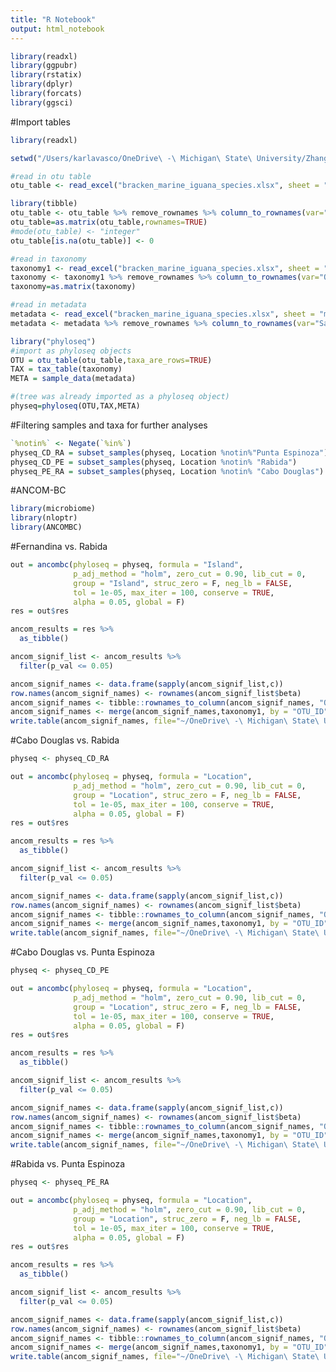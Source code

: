 ```yaml
---
title: "R Notebook"
output: html_notebook
---
```



```r
library(readxl)
library(ggpubr)
library(rstatix)
library(dplyr)
library(forcats)
library(ggsci)
```


#Import tables
```r
library(readxl)

setwd("/Users/karlavasco/OneDrive\ -\ Michigan\ State\ University/Zhang_lab/Marine_Iguana/tables/metagenome_shotgun/taxonomy_kraken")

#read in otu table
otu_table <- read_excel("bracken_marine_iguana_species.xlsx", sheet = "otu_table")

library(tibble)
otu_table <- otu_table %>% remove_rownames %>% column_to_rownames(var="OTU_ID")
otu_table=as.matrix(otu_table,rownames=TRUE)
#mode(otu_table) <- "integer"
otu_table[is.na(otu_table)] <- 0

#read in taxonomy
taxonomy1 <- read_excel("bracken_marine_iguana_species.xlsx", sheet = "taxonomy")
taxonomy <- taxonomy1 %>% remove_rownames %>% column_to_rownames(var="OTU_ID")
taxonomy=as.matrix(taxonomy)

#read in metadata
metadata <- read_excel("bracken_marine_iguana_species.xlsx", sheet = "metadata")
metadata <- metadata %>% remove_rownames %>% column_to_rownames(var="Sample_ID")

library("phyloseq")
#import as phyloseq objects
OTU = otu_table(otu_table,taxa_are_rows=TRUE)
TAX = tax_table(taxonomy)
META = sample_data(metadata)

#(tree was already imported as a phyloseq object)
physeq=phyloseq(OTU,TAX,META)
```

#Filtering samples and taxa for further analyses
```r
`%notin%` <- Negate(`%in%`)
physeq_CD_RA = subset_samples(physeq, Location %notin%"Punta Espinoza")
physeq_CD_PE = subset_samples(physeq, Location %notin% "Rabida")
physeq_PE_RA = subset_samples(physeq, Location %notin% "Cabo Douglas")
```

#ANCOM-BC
```r
library(microbiome)
library(nloptr)
library(ANCOMBC)
```

#Fernandina vs. Rabida
```r
out = ancombc(phyloseq = physeq, formula = "Island",
              p_adj_method = "holm", zero_cut = 0.90, lib_cut = 0,
              group = "Island", struc_zero = F, neg_lb = FALSE,
              tol = 1e-05, max_iter = 100, conserve = TRUE,
              alpha = 0.05, global = F)
res = out$res

ancom_results = res %>% 
  as_tibble()

ancom_signif_list <- ancom_results %>% 
  filter(p_val <= 0.05)

ancom_signif_names <- data.frame(sapply(ancom_signif_list,c)) 
row.names(ancom_signif_names) <- rownames(ancom_signif_list$beta)
ancom_signif_names <- tibble::rownames_to_column(ancom_signif_names, "OTU_ID")
ancom_signif_names <- merge(ancom_signif_names,taxonomy1, by = "OTU_ID")
write.table(ancom_signif_names, file="~/OneDrive\ -\ Michigan\ State\ University/Zhang_lab/Marine_iguana/tables/metagenome_shotgun/taxonomy_kraken/ANCOMBC_Fernandina_vs_Rabida.csv",sep = ",", row.names = F) #Writing `sigtab` to my tables
```

#Cabo Douglas vs. Rabida
```r
physeq <- physeq_CD_RA

out = ancombc(phyloseq = physeq, formula = "Location",
              p_adj_method = "holm", zero_cut = 0.90, lib_cut = 0,
              group = "Location", struc_zero = F, neg_lb = FALSE,
              tol = 1e-05, max_iter = 100, conserve = TRUE,
              alpha = 0.05, global = F)
res = out$res

ancom_results = res %>% 
  as_tibble()

ancom_signif_list <- ancom_results %>% 
  filter(p_val <= 0.05)

ancom_signif_names <- data.frame(sapply(ancom_signif_list,c)) 
row.names(ancom_signif_names) <- rownames(ancom_signif_list$beta)
ancom_signif_names <- tibble::rownames_to_column(ancom_signif_names, "OTU_ID")
ancom_signif_names <- merge(ancom_signif_names,taxonomy1, by = "OTU_ID")
write.table(ancom_signif_names, file="~/OneDrive\ -\ Michigan\ State\ University/Zhang_lab/Marine_iguana/tables/metagenome_shotgun/taxonomy_kraken/ANCOMBC_CD_vs_RA.csv",sep = ",", row.names = F)
```


#Cabo Douglas vs. Punta Espinoza
```r
physeq <- physeq_CD_PE

out = ancombc(phyloseq = physeq, formula = "Location",
              p_adj_method = "holm", zero_cut = 0.90, lib_cut = 0,
              group = "Location", struc_zero = F, neg_lb = FALSE,
              tol = 1e-05, max_iter = 100, conserve = TRUE,
              alpha = 0.05, global = F)
res = out$res

ancom_results = res %>% 
  as_tibble()

ancom_signif_list <- ancom_results %>% 
  filter(p_val <= 0.05)

ancom_signif_names <- data.frame(sapply(ancom_signif_list,c)) 
row.names(ancom_signif_names) <- rownames(ancom_signif_list$beta)
ancom_signif_names <- tibble::rownames_to_column(ancom_signif_names, "OTU_ID")
ancom_signif_names <- merge(ancom_signif_names,taxonomy1, by = "OTU_ID")
write.table(ancom_signif_names, file="~/OneDrive\ -\ Michigan\ State\ University/Zhang_lab/Marine_iguana/tables/metagenome_shotgun/taxonomy_kraken/ANCOMBC_CD_vs_PE.csv",sep = ",", row.names = F)
```


#Rabida vs. Punta Espinoza
```r
physeq <- physeq_PE_RA

out = ancombc(phyloseq = physeq, formula = "Location",
              p_adj_method = "holm", zero_cut = 0.90, lib_cut = 0,
              group = "Location", struc_zero = F, neg_lb = FALSE,
              tol = 1e-05, max_iter = 100, conserve = TRUE,
              alpha = 0.05, global = F)
res = out$res

ancom_results = res %>% 
  as_tibble()

ancom_signif_list <- ancom_results %>% 
  filter(p_val <= 0.05)

ancom_signif_names <- data.frame(sapply(ancom_signif_list,c)) 
row.names(ancom_signif_names) <- rownames(ancom_signif_list$beta)
ancom_signif_names <- tibble::rownames_to_column(ancom_signif_names, "OTU_ID")
ancom_signif_names <- merge(ancom_signif_names,taxonomy1, by = "OTU_ID")
write.table(ancom_signif_names, file="~/OneDrive\ -\ Michigan\ State\ University/Zhang_lab/Marine_iguana/tables/metagenome_shotgun/taxonomy_kraken/ANCOMBC_RA_vs_PE.csv",sep = ",", row.names = F)
```